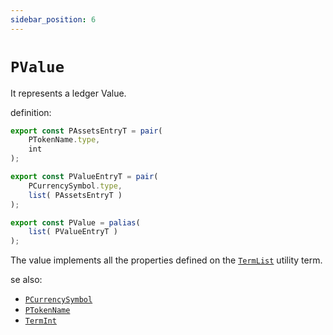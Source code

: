 ```yaml
---
sidebar_position: 6
---
```


# `PValue`

It represents a ledger Value.

definition:

```ts
export const PAssetsEntryT = pair(
    PTokenName.type,
    int
);

export const PValueEntryT = pair(
    PCurrencySymbol.type,
    list( PAssetsEntryT )
);

export const PValue = palias(
    list( PValueEntryT )
);
```

The value implements all the properties defined on the [`TermList`](../../stdlib/TermList) utility term.

se also:

- [`PCurrencySymbol`](./PCurrencySymbol)
- [`PTokenName`](./PTokenName)
- [`TermInt`](../../stdlib/TermInt)